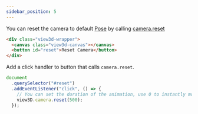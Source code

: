 ```yaml
---
sidebar_position: 5
---
```


You can reset the camera to default [Pose](/docs/api/Pose) by calling [camera.reset](/docs/api/Camera#reset)

```html
<div class="view3d-wrapper">
  <canvas class="view3d-canvas"></canvas>
  <button id="reset">Reset Camera</button>
</div>
```

Add a click handler to button that calls `camera.reset`.

```js
document
  .querySelector("#reset")
  .addEventListener("click", () => {
    // You can set the duration of the animation, use 0 to instantly move to the initial camera pose.
    view3D.camera.reset(500);
  });
```
